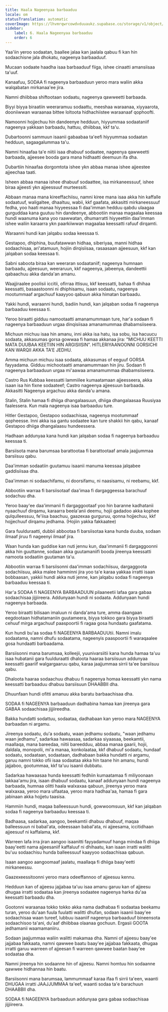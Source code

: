 ```yaml
---
title: Haala Nageenyaa barbaaduu
locale: om
statusTranslation: automatic
coverImage: https://lhvmrqwrcowdvduuaukz.supabase.co/storage/v1/object/public/strapi-uploads/small_cover-educacion-fundamental.webp-2d51a7828a2b1309555be27f7e2a61a0.webp
sidebar:
    label: 6. Haala Nageenyaa barbaaduu
    order: 6
---
```

Yaa'iin yeroo sodaatan, baallee jalaa kan jaalala qabuu fi kan hin sodaachisne jala dhokatu, nageenya barbaaduuf.

Mucaan sodaate haadha isaa barbaaduuf fiiga, ishee cinaatti amansiisaa ta'uuf.

Kanaafuu, SODAA fi nageenya barbaaduun yeroo mara waliin akka walqabatan mirkanaa'ee jira.

Namni dhiibbaa shiftootaan sodaatu, nageenya qawweetti barbaada.

Biyyi biyya biraatiin weeraramuu sodaattu, meeshaa waraanaa, xiyyaarota, dooniiwwan waraanaa bittee loltoota hidhachiistee waraanaaf qophoofti.

Namoonni hojjechuu hin dandeenye hedduun, hiyyummaa sodaataniif nageenya yakkaan barbaadu, hattuu, dhiibbaa, kkf ta'u.

Dubartoonni sammuun isaanii gabaabaa ta'eefi hiyyummaa sodaatan hedduun, sagaagalummaa ta'u.

Namni hinaafaa ta'e niitii isaa dhabuuf sodaatee, nageenya qawweetti barbaada, ajjeesee booda gara mana hidhaatti deemuun ifa dha.

Dubartiin hinaafaa dorgomtota ishee ykn abbaa manaa ishee ajjeestee ajjeechaa taati.

Isheen abbaa manaa ishee dhabuuf sodaattee, isa mirkaneessuuf, ishee biraa ajjeesti ykn ajjeessuuf murteessiti.

Abbaan manaa mana kireeffachiisu, namni kiree mana isaa akka hin kaffalle sodaatuuf, waligaltee, dhaaltuu, wabii, kkf gaafata, akkasitti mirkaneessuuf fedha, yoo haati manaa hiyyeessaa fi daa'imman hedduu qabdu ulaagaa gurguddaa kana guutuu hin dandeenye, abbootiin manaa magaalaa keessaa hundi waanuma kana yoo raawwatan, dhumarratti hiyyeettiin daa'imman ishee waliin karaarra ykn paarkiiwwan magaalaa keessatti rafuuf dirqamti.

Waraanni hundi kan jalqabu sodaa keessaa ti.

Gestapoo, dhiphina, buufatawwan hidhaa, siberiyaa, manni hidhaa sodaachisaa, ari'atamuun, hojiin dirqisiisaa, rasaasaan ajjeesuun, kkf kan jalqaban sodaa keessaa ti.

Sabni saboota biraa kan weeraran sodaataniif; nageenya humnaan barbaadu, ajjeesuun, weeraruun, kkf nageenya, jabeenya, dandeettii qabaachuu akka danda'an amanu.

Waajjiraalee poolisii iccitii, ofirraa ittisuu, kkf keessatti, bahaa fi dhihaa keessatti, basaastoonni ni dhiphisamu, isaan sodaatu, nageenya mootummaaf argachuuf kaayyoo qabuun akka himatan barbaadu.

Yakki hundi, waraanni hundi, badiin hundi, kan jalqaban sodaa fi nageenya barbaaduu keessaa ti.

Yeroo biraatti gidduu namootaatti amanamummaan ture, har'a sodaan fi nageenya barbaaduun urgaa dinqisiisaa amanamummaa dhabamsiiseera.

Michuun michuu isaa hin amanu, inni akka isa hatu, isa sobu, isa hacuucu sodaata, akkasumas gorsa gowwaa fi hamaa akkanaa jira: "MICHUU KEETTI MATA DUUBAA KEETIIN HIN ARGISIISIN". HITLERIYAANOONNI GORSICHI KAN WARQII AKKA TA'E JEDHU.

Amma michuun michuu isaa sodaata, akkasumas of eeguuf GORSA fayyadama. Gidduu michootaatti amanamummaan hin jiru. Sodaan fi nageenya barbaaduun urgaa mi'aawaa amanamummaa dhabamsiiseera.

Castro Rus Kubbaa keessatti lammiilee kumaatamaan ajjeesseera, akka isaan isa hin fixne sodaateef; Castro nageenya ajjeesuun barbaada. Akkasitti Nageenya argachuu akka danda'u amana.

Stalin, Stalin hamaa fi dhiiga dhangalaasuun, dhiiga dhangalaasaa Ruusiyaa faalessera. Kun mala nageenya isaa barbaaduu ture.

Hitler Gestapoo, Gestapoo sodaachisaa, nageenya mootummaaf qopheesse. Inni akka isa gantu sodaatee kan ture shakkii hin qabu, kanaaf Gestapoo dhiiga dhangalaasu hundeessera.

Hadhaan addunyaa kana hundi kan jalqaban sodaa fi nageenya barbaaduu keessaa ti.

Barsiisota mana barumsaa barattootaa fi barattootaaf amala jaajjummaa barsiisuu qabu.

Daa'imman sodaatiin guutamuu isaanii manuma keessaa jalqabee gaddisiisaa dha.

Daa'imman ni sodaachifamu, ni doorsifamu, ni naasisamu, ni reebamu, kkf.

Abbootiin warraa fi barsiisotaaf daa'imaa fi dargaggeessa barachuuf sodachuu dha.

Yeroo baay'ee daa'immanii fi dargaggootaaf yoo hin baranne kadhatanii nyaachuuf dirqamu, karaarra beela'anii deemu, hojii gadadoo akka kophee qulqulleessuu, fe'iisa baachuu, gaazexaa gurguruu, qonna hojjechuu, kkf hojjechuuf dirqamu jedhama. (Hojiin yakka fakkaatee)

Gara fuulduraatti, dubbii abbootaa fi barsiisotaa kana hunda duuba, sodaan ilmaaf jiruu fi nageenyi ilmaaf jira.

Waan hunda kan guddise kan nuti jennu kun, daa'immanii fi dargaggoonni akka hin guuttanne, sodaan akka guutamaniifi booda jireenya keessatti namoota sodaatiin guutaman ta'u.

Abbootiin warraa fi barsiisonni daa'imman sodachiisuu, dargaggoota sodachiisuu, akka malee hamminni jira yoo ta'e karaa yakkaa irratti isaan bobbaasan, yakkii hundi akka nuti jenne, kan jalqabu sodaa fi nageenya barbaaduu keessaa ti.

Har'a SODAA fi NAGEENYA BARBAADUUN pilaaneetii lafaa gara gabaa sodaachisaa jijjiireera. Addunyaan hundi ni sodaata. Addunyaan hundi nageenya barbaada.

Yeroo biraatti bilisaan imaluun ni danda'ama ture, amma daangaan eegdootaan hidhatamaniin guutameera, biyya tokkoo gara biyya biraatti cehuuf mirga argachuuf paaspoortii fi ragaa gosa hundaatu gaafatama.

Kun hundi bu'aa sodaa fi NAGEENYA BARBAADUUtii. Namni imalu sodaatama, namni dhufu sodaatama, nageenyis paaspoortii fi waraqaalee gosa hundaatti barbaadama.

Barsiisonni mana barumsaa, kolleejii, yuunivarsiitii kana hunda hamaa ta'uu isaa hubatanii gara fuulduraatti dhaloota haaraa barsiisuun addunyaa keessatti gaariif walgargaaruu qabu, karaa jaajjummaa sirrii ta'ee barsiisuu qabu.

Dhaloota haaraa sodaachuu dhabuu fi nageenya homaa keessatti ykn nama keessatti barbaaduu dhabuu barsiisuun DHAABBII dha.

Dhuunfaan hundi ofitti amanuu akka baratu barbaachisaa dha.

SODAA fi NAGEENYA barbaaduun dadhabina hamaa kan jireenya gara GABAA sodaachisaa jijjiireedha.

Bakka hundatti sodattuu, sodaataa, dadhabaan kan yeroo mara NAGEENYA barbaadan ni argamu.

Jireenya sodaatu, du'a sodaatu, waan jedhamu sodaatu, "waan jedhamu waan jedhamu", sadarkaa hawaasaa, sadarkaa siyaasaa, beekamtii, maallaqa, mana bareedaa, niitii bareedduu, abbaa manaa gaarii, hojii, daldala, monopolii, mi'a manaa, konkolaataa, kkf dhabuuf sodaatu, hundaaf sodaatu, sodaataan, sodaataan, dadhabaan bakka hundatti ni argamu, garuu namni tokko ofii isaa sodaataa akka hin taane hin amanu, hundi jajjaboo, gootummaa, kkf ta'uu isaanii dubbatu.

Sadarkaa hawaasaa hunda keessatti fedhiin kumaatamaa fi miliyoonaan lakkaa'amu jira, isaan dhabuuf sodaatu, kanaaf addunyaan hundi nageenya barbaada, humnaa olitti haala walxaxaa qabuun, jireenya yeroo mara walxaxaa, yeroo mara ulfaataa, yeroo mara hadhaa'aa, hamaa fi gara jabinaan akka hojjetu taasisa.

Hammiin hundi, maqaa balleessuun hundi, gowwoomsuun, kkf kan jalqaban sodaa fi nageenya barbaaduu keessaa ti.

Badhaasa, sadarkaa, aangoo, beekamtii dhabuu dhabuuf, maqaa balleessuun ni babal'ata, odeessaan babal'ata, ni ajjeesama, iccitidhaan ajjeesuuf ni kaffalama, kkf.

Warreen lafa irra jiran aangoo isaanitti fayyadamuuf hanga mindaa fi dhiiga baay'eetti nama ajjeesaniif kaffaluuf ni dhihaatu, kan isaan irratti walitti bu'uu sodaachisu hunda balleessuuf kaayyoo sodaachisaa qabuun.

Isaan aangoo aangoomaaf jaalatu, maallaqa fi dhiiga baay'eetti mirkaneessu.

Gaazexeessitoonni yeroo mara odeeffannoo of ajjeesuu kennu.

Hedduun kan of ajjeesu jajjabaa ta'uu isaa amanu garuu kan of ajjeesu dhugaa irratti sodaataa kan jireenya sodaatee nageenya harka du'aa keessatti barbaadu dha.

Gootonni waraanaa tokko tokko akka nama dadhabaa fi sodaataa beekamu turan, yeroo du'aan fuula fuulatti walitti dhufan, sodaan isaanii baay'ee sodaachisaa waan tureef, lubbuu isaaniif nageenya barbaaduuf bineensota sodaachisoo ta'ani, du'aaf dhiibbaa olaanaa gochuun. Ergasii GOOTA jedhamanii waamamaniiru.

Sodaan jaajjummaa waliin walitti makamaa dha. Namni of ajjeesu baay'ee jajjabaa fakkaata, namni qawwee baatu baay'ee jajjabaa fakkaata, dhugaa irratti garuu warreen of ajjeesan fi warreen qawwee baatan baay'ee sodaataa dha.

Namni jireenya hin sodaanne hin of ajjeesu. Namni homtuu hin sodaanne qawwee hidhannaa hin baatu.

Barsiisonni mana barumsaa, lammummaaf karaa ifaa fi sirrii ta'een, waanti DHUGAA irratti JAAJJUMMAA ta'eef, waanti sodaa ta'e barachuun DHAABBII dha.

SODAA fi NAGEENYA barbaaduun addunyaa gara gabaa sodaachisaa jijjiireera.

